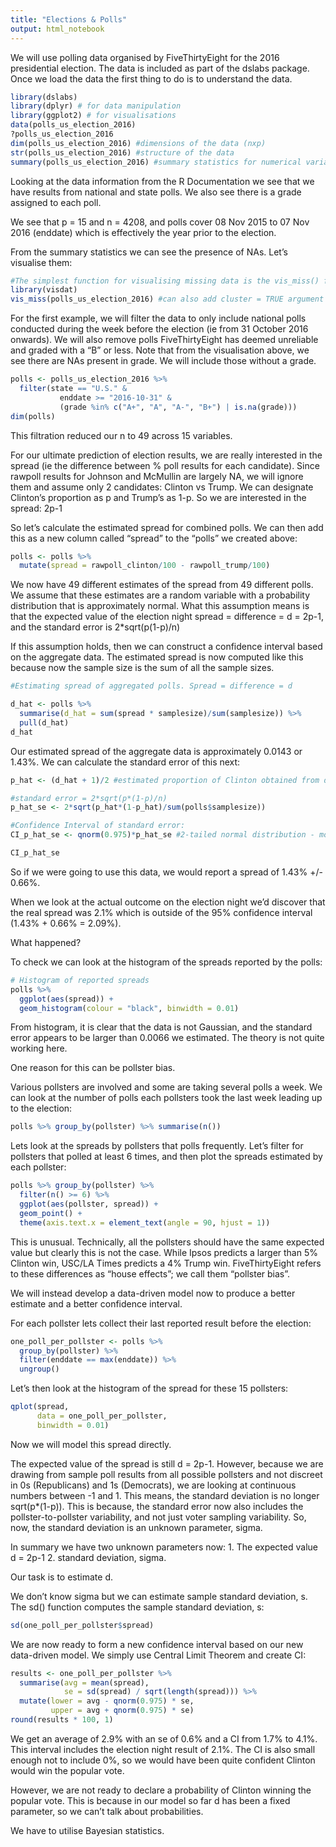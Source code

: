 ```yaml
---
title: "Elections & Polls"
output: html_notebook
---
```


We will use polling data organised by FiveThirtyEight for the 2016 presidential election. The data is included as part of the dslabs package. Once we load the data the first thing to do is to understand the data.

```r
library(dslabs)
library(dplyr) # for data manipulation
library(ggplot2) # for visualisations
data(polls_us_election_2016)
?polls_us_election_2016
dim(polls_us_election_2016) #dimensions of the data (nxp)
str(polls_us_election_2016) #structure of the data
summary(polls_us_election_2016) #summary statistics for numerical variables
```


Looking at the data information from the R Documentation we see that we have results from national and state polls. We also see there is a grade assigned to each poll.

We see that p = 15 and n = 4208, and polls cover 08 Nov 2015 to 07 Nov 2016 (enddate) which is effectively the year prior to the election.

From the summary statistics we can see the presence of NAs. Let's visualise them:

```r
#The simplest function for visualising missing data is the vis_miss() function within the visdat package
library(visdat)
vis_miss(polls_us_election_2016) #can also add cluster = TRUE argument to see the missing data in clusters
```


For the first example, we will filter the data to only include national polls conducted during the week before the election (ie from 31 October 2016 onwards). We will also remove polls FiveThirtyEight has deemed unreliable and graded with a "B" or less. Note that from the visualisation above, we see there are NAs present in grade. We will include those without a grade.

```r
polls <- polls_us_election_2016 %>%
  filter(state == "U.S." &
           enddate >= "2016-10-31" &
           (grade %in% c("A+", "A", "A-", "B+") | is.na(grade)))
dim(polls)
```


This filtration reduced our n to 49 across 15 variables.

For our ultimate prediction of election results, we are really interested in the spread (ie the difference between % poll results for each candidate). Since rawpoll results for Johnson and McMullin are largely NA, we will ignore them and assume only 2 candidates: Clinton vs Trump. We can designate Clinton's proportion as p and Trump's as 1-p. So we are interested in the spread: 2p-1

So let's calculate the estimated spread for combined polls. We can then add this as a new column called "spread" to the "polls" we created above:

```r
polls <- polls %>%
  mutate(spread = rawpoll_clinton/100 - rawpoll_trump/100)
```

We now have 49 different estimates of the spread from 49 different polls. We assume that these estimates are a random variable with a probability distribution that is approximately normal. What this assumption means is that the expected value of the election night spread = difference = d = 2p-1, and the standard error is 2*sqrt(p(1-p)/n)

If this assumption holds, then we can construct a confidence interval based on the aggregate data. The estimated spread is now computed like this because now the sample size is the sum of all the sample sizes.

```r
#Estimating spread of aggregated polls. Spread = difference = d

d_hat <- polls %>%
  summarise(d_hat = sum(spread * samplesize)/sum(samplesize)) %>%
  pull(d_hat)
d_hat

```

Our estimated spread of the aggregate data is approximately 0.0143 or 1.43%. We can calculate the standard error of this next:

```r
p_hat <- (d_hat + 1)/2 #estimated proportion of Clinton obtained from d_hat = 2p-1

#standard error = 2*sqrt(p*(1-p)/n)
p_hat_se <- 2*sqrt(p_hat*(1-p_hat)/sum(polls$samplesize))

#Confidence Interval of standard error:
CI_p_hat_se <- qnorm(0.975)*p_hat_se #2-tailed normal distribution - more accurate than using 1.96 straight

CI_p_hat_se
```

So if we were going to use this data, we would report a spread of 1.43% +/- 0.66%.

When we look at the actual outcome on the election night we'd discover that the real spread was 2.1% which is outside of the 95% confidence interval (1.43% + 0.66% = 2.09%). 

What happened?

To check we can look at the histogram of the spreads reported by the polls:

```r
# Histogram of reported spreads
polls %>%
  ggplot(aes(spread)) +
  geom_histogram(colour = "black", binwidth = 0.01)
```


From histogram, it is clear that the data is not Gaussian, and the standard error appears to be larger than 0.0066 we estimated. The theory is not quite working here.

One reason for this can be pollster bias.

Various pollsters are involved and some are taking several polls a week. We can look at the number of polls each pollsters took the last week leading up to the election:

```r
polls %>% group_by(pollster) %>% summarise(n())
```


Lets look at the spreads by pollsters that polls frequently. Let's filter for pollsters that polled at least 6 times, and then plot the spreads estimated by each pollster:

```r
polls %>% group_by(pollster) %>%
  filter(n() >= 6) %>%
  ggplot(aes(pollster, spread)) +
  geom_point() +
  theme(axis.text.x = element_text(angle = 90, hjust = 1))
```


This is unusual. Technically, all the pollsters should have the same expected value but clearly this is not the case. While Ipsos predicts a larger than 5% Clinton win, USC/LA Times predicts a 4% Trump win. FiveThirtyEight refers to these differences as "house effects"; we call them "pollster bias".

We will instead develop a data-driven model now to produce a better estimate and a better confidence interval.

For each pollster lets collect their last reported result before the election:

```r
one_poll_per_pollster <- polls %>%
  group_by(pollster) %>%
  filter(enddate == max(enddate)) %>%
  ungroup()
```


Let's then look at the histogram of the spread for these 15 pollsters:
```r
qplot(spread,
      data = one_poll_per_pollster,
      binwidth = 0.01)
```

Now we will model this spread directly.

The expected value of the spread is still d = 2p-1. However, because we are drawing from sample poll results from all possible pollsters and not discreet in 0s (Republicans) and 1s (Democrats), we are looking at continuous numbers between -1 and 1. This means, the standard deviation is no longer sqrt(p*(1-p)). This is because, the standard error now also includes the pollster-to-pollster variability, and not just voter sampling variability. So, now, the standard deviation is an unknown parameter, sigma.

In summary we have two unknown parameters now:
1. The expected value d = 2p-1
2. standard deviation, sigma.

Our task is to estimate d.

We don't know sigma but we can estimate sample standard deviation, s. The sd() function computes the sample standard deviation, s:

```r
sd(one_poll_per_pollster$spread)
```

We are now ready to form a new confidence interval based on our new data-driven model. We simply use Central Limit Theorem and create CI:

```r
results <- one_poll_per_pollster %>%
  summarise(avg = mean(spread),
            se = sd(spread) / sqrt(length(spread))) %>%
  mutate(lower = avg - qnorm(0.975) * se,
         upper = avg + qnorm(0.975) * se)
round(results * 100, 1)
```

We get an average of 2.9% with an se of 0.6% and a CI from 1.7% to 4.1%. This interval includes the election night result of 2.1%. The CI is also small enough not to include 0%, so we would have been quite confident Clinton would win the popular vote. 

However, we are not ready to declare a probability of Clinton winning the popular vote. This is because in our model so far d has been a fixed parameter, so we can't talk about probabilities.

We have to utilise Bayesian statistics.

